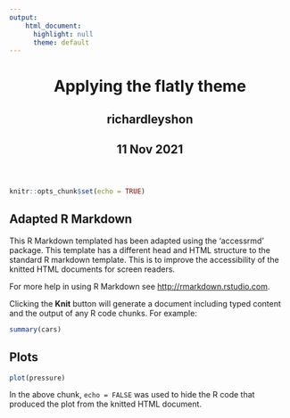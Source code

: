 ```yaml
---
output:
    html_document:
      highlight: null
      theme: default
---
```

<html lang="en">
<header>
  <meta charset="utf-8"/>
  <title>Applying the flatly theme</title>
  <h1 class="title toc-ignore">Applying the flatly theme</h1>
  <h2 class="author toc-ignore">richardleyshon</h2>
  <h2 class="date toc-ignore">11 Nov 2021</h2>
</header>
<body>
```r
knitr::opts_chunk$set(echo = TRUE)
```
  
## Adapted R Markdown

This R Markdown templated has been adapted using the 'accessrmd' package. This
template has a different head and HTML structure to the standard R markdown
template. This is to improve the accessibility of the knitted HTML documents for
screen readers.

For more help in using R Markdown see <http://rmarkdown.rstudio.com>.

Clicking the **Knit** button will generate a document including typed content
and the output of any R code chunks. For example:
    
```r
summary(cars)
```

## Plots
  
```r
plot(pressure)
```

In the above chunk, `echo = FALSE` was used to hide the R code that produced the
plot from the knitted HTML document.</body>
</html>
